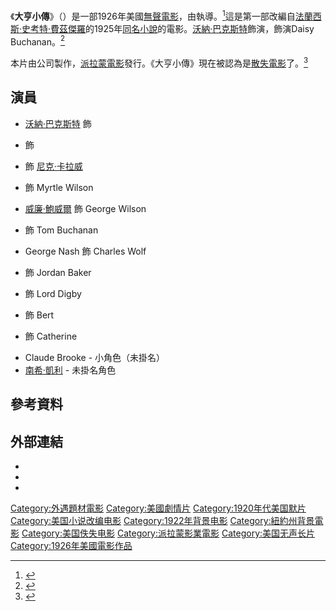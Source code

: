 {{noteTA
|G1=Show
}}
{{Infobox film
| name           = 大亨小傳
| original_name  = ''The Great Gatsby''
| image          = The Great Gatsby 1926.jpg
| image_size     = 
| caption        = 
| director       = {{link-en|赫伯·佈雷農|Herbert Brenon}}<br />{{link-en|瑞伊·利斯納|Ray Lissner}}（助手）
| producer       = {{link-en|傑西·L·拉斯基|Jesse L. Lasky}}<br />{{link-en|阿道夫·祖克爾|Adolph Zukor}}
| writer         = Becky Gardiner（劇本）<br />{{link-en|伊莉莎白·梅漢|Elizabeth Meehan}}（改編）
| based_on       = 《[[大亨小傳|大亨小傳]]》<br />''The Great Gatsby''<br />作者：[[法蘭西斯·史考特·費茲傑羅|法蘭西斯·史考特·費茲傑羅]]
| starring       = [[沃納·巴克斯特|沃納·巴克斯特]]<br />{{link-en|洛伊絲·威森|Lois Wilson (actress)}}<br />{{link-en|尼爾·漢密爾頓|Neil Hamilton (actor)}}<br />{{link-en|喬治婭·黑爾|Georgia Hale}}<br />[[威廉·鮑威爾|威廉·鮑威爾]]
| music          = 
| cinematography = {{link-en|萊奧·托弗爾|Leo Tover}}
| editing        = 
| studio         = {{link-en|Famous Players-Lasky|Famous Players-Lasky}}
| distributor    = [[派拉蒙電影|派拉蒙電影]]
| released       = {{film date|1926|11|21}}
| runtime        = 80分鐘
| country        = 美國
| language       = [[無聲電影|無聲電影]]<br />英語交互字幕
| budget         = 
}}
《'''大亨小傳'''》（{{lang-en|'''''The Great Gatsby'''''}}）是一部1926年美國[[無聲電影|無聲電影]]，由{{link-en|赫伯·佈雷農|Herbert Brenon}}執導。<ref>{{Cite web |url = http://memory.loc.gov/diglib/ihas/loc.mbrs.sfdb.5791/default.html |title = The Great Gatsby |publisher = The Library of Congress |language = en |access-date = 2017-03-27 |archive-date = 2018-05-25 |archive-url = https://web.archive.org/web/20180525062240/http://memory.loc.gov/diglib/ihas/loc.mbrs.sfdb.5791/default.html |dead-url = no }}</ref>這是第一部改編自[[法蘭西斯·史考特·費茲傑羅|法蘭西斯·史考特·費茲傑羅]]的1925年[[大亨小傳|同名小說]]的電影。[[沃納·巴克斯特|沃納·巴克斯特]]飾演{{link-en|傑·蓋茲比|Jay Gatsby}}，{{link-en|洛伊絲·威森|Lois Wilson (actress)}}飾演Daisy Buchanan。<ref>{{cite book|editor=Tredell, Nicolas|title=''Fitzgerald's The Great Gatsby: A Reader's Guide''|year=2007|publisher=A & C Black|isbn=0-826-49011-5|page=96}}</ref>

本片由{{link-en|Famous Players-Lasky|Famous Players-Lasky}}公司製作，[[派拉蒙電影|派拉蒙電影]]發行。《大亨小傳》現在被認為是[[散失電影|散失電影]]了。<ref>{{Cite web |url = http://www.silentera.com/PSFL/data/G/GreatGatsby1926.html |title = The Great Gatsby |publisher = silentera.com |language = en |access-date = 2017-03-27 |archive-date = 2019-09-17 |archive-url = https://web.archive.org/web/20190917082528/http://www.silentera.com/PSFL/data/G/GreatGatsby1926.html |dead-url = no }}</ref>

== 演員 ==
* [[沃納·巴克斯特|沃納·巴克斯特]] 飾 {{link-en|傑·蓋茲比|Jay Gatsby}}
* {{link-en|洛伊絲·威森|Lois Wilson (actress)}} 飾 {{link-en|黛西·布卡南|Daisy Buchanan}}
* {{link-en|尼爾·漢密爾頓|Neil Hamilton (actor)}} 飾 [[尼克·卡拉威|尼克·卡拉威]]
* {{link-en|喬治婭·黑爾|Georgia Hale}} 飾 Myrtle Wilson
* [[威廉·鮑威爾|威廉·鮑威爾]] 飾 George Wilson
* {{link-en|海爾·漢密爾頓|Hale Hamilton}} 飾 Tom Buchanan
* George Nash 飾 Charles Wolf
* {{link-en|卡梅利塔·格拉蒂|Carmelita Geraghty}} 飾 Jordan Baker
* {{link-en|埃里克·布洛爾|Eric Blore}} 飾 Lord Digby
* {{link-en|Gunboat Smith|Gunboat Smith}} 飾 Bert
* {{link-en|克萊爾·惠特尼|Claire Whitney}} 飾 Catherine
* Claude Brooke - 小角色（未掛名）
* [[南希·凱利|南希·凱利]] - 未掛名角色

== 參考資料 ==
{{Reflist}}

== 外部連結 ==
* {{YouTube|c_3bob4nPdM|The Great Gatsby 1 minute trailer of 1926}}
* {{IMDb title|16938|The Great Gatsby }}
* {{Allmovie|93748|The Great Gatsby}}

{{大亨小傳}}
[[Category:外遇題材電影|Category:外遇題材電影]]
[[Category:美國劇情片|Category:美國劇情片]]
[[Category:1920年代美国默片|Category:1920年代美国默片]]
[[Category:美国小说改编电影|Category:美国小说改编电影]]
[[Category:1922年背景电影|Category:1922年背景电影]]
[[Category:紐約州背景電影|Category:紐約州背景電影]]
[[Category:美国佚失电影|Category:美国佚失电影]]
[[Category:派拉蒙影業電影|Category:派拉蒙影業電影]]
[[Category:美国无声长片|Category:美国无声长片]]
[[Category:1926年美國電影作品|Category:1926年美國電影作品]]